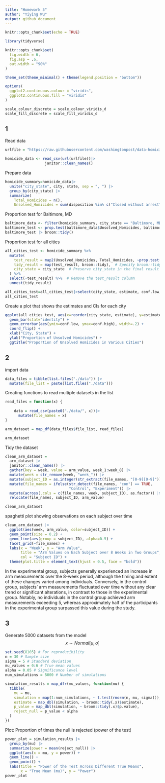 ```yaml
---
title: "Homework 5"
author: "Yiying Wu"
output: github_document
---
```


```r
knitr::opts_chunk$set(echo = TRUE)

library(tidyverse)

knitr::opts_chunk$set(
  fig.width = 6,
  fig.asp = .6,
  out.width = "90%"
)

theme_set(theme_minimal() + theme(legend.position = "bottom"))

options(
  ggplot2.continuous.colour = "viridis",
  ggplot2.continuous.fill = "viridis"
)

scale_colour_discrete = scale_colour_viridis_d
scale_fill_discrete = scale_fill_viridis_d
```

## 1
Read data
```r
urlfile = "https://raw.githubusercontent.com/washingtonpost/data-homicides/master/homicide-data.csv"

homicide_data <- read_csv(url(urlfile))|>
                  janitor::clean_names()

```

Prepare data
```r
homicide_summary=homicide_data|>
  unite("city_state", city, state, sep = ", ") |>
  group_by(city_state) |>
  summarize(
    Total_Homicides = n(),
    Unsolved_Homicides = sum(disposition %in% c("Closed without arrest", "Open/No arrest")))
```

Proportion test for Baltimore, MD
```r
baltimore_data <- filter(homicide_summary, city_state == "Baltimore, MD")
baltimore_test <- prop.test(baltimore_data$Unsolved_Homicides, baltimore_data$Total_Homicides)
baltimore_test |> broom::tidy()
```

Proportion test for all cities
```r
all_cities_test <- homicide_summary %>%
  mutate(
    test_result = map2(Unsolved_Homicides, Total_Homicides, ~prop.test(.x, .y)),
    tidy_result = map(test_result, broom::tidy),  # Specify broom::tidy directly
    city_state = city_state  # Preserve city_state in the final result
  ) %>%
  select(-test_result) %>%  # Remove the test_result column
  unnest(tidy_result)

all_cities_test=all_cities_test|>select(city_state, estimate, conf.low, conf.high)
all_cities_test
```

Create a plot that shows the estimates and CIs for each city
```r
ggplot(all_cities_test, aes(x=reorder(city_state, estimate), y=estimate)) +
  geom_bar(stat="identity") +
  geom_errorbar(aes(ymin=conf.low, ymax=conf.high), width=.2) +
  coord_flip() +
  xlab("City, State") +
  ylab("Proportion of Unsolved Homicides") +
  ggtitle("Proportion of Unsolved Homicides in Various Cities")
```

## 2
import data
```r
data_files = tibble(list.files("./data")) |>
  mutate(file_list = paste(list.files("./data")))
```
Creating functions to read multiple datasets in the list
```r
read_files = function(x) {
  
    data = read_csv(paste0("./data/", x))|>
      mutate(file_names = x)
}

arm_dataset = map_df(data_files$file_list, read_files)

arm_dataset
```
Tidy the dataset
```r
clean_arm_dataset =
  arm_dataset |>
  janitor::clean_names() |>
  gather(key = week, value = arm_value, week_1:week_8) |>
  mutate(week = str_remove(week, "week_")) |>
  mutate(subject_ID = as.integer(str_extract(file_names, "[0-9][0-9]"))) |>
  mutate(file_names = ifelse(str_detect(file_names, "con") == TRUE,
                             "Control", "Experiment")) |>
  mutate(across(.cols = c(file_names, week, subject_ID), as.factor)) |>
  relocate(file_names, subject_ID, arm_value)

clean_arm_dataset
```

spaghetti plot showing observations on each subject over time
```r
clean_arm_dataset |>
  ggplot(aes(week, arm_value, color=subject_ID)) + 
  geom_point(size = 0.2) + 
  geom_line(aes(group = subject_ID), alpha=0.5) +
  facet_grid(~file_names) +
  labs(x = "Week", y = "Arm Value", 
       title = "Arm Values on Each Subject over 8 Weeks in Two Groups",
       col = "Subject ID") +
  theme(plot.title = element_text(hjust = 0.5, face = "bold"))
```
In the experimental group, subjects generally experienced an increase in arm measurements over the 8-week period, although the timing and extent of these changes varied among individuals. Conversely, in the control group, subjects' arm measurements fluctuated over time without any clear trend or significant alterations, in contrast to those in the experimental group. Notably, no individuals in the control group achieved arm measurements exceeding 5, whereas approximately half of the participants in the experimental group surpassed this value during the study.

## 3
Generate 5000 datasets from the model
$$x\sim Normal[\mu,\sigma]$$
```r
set.seed(8105) # For reproducibility
n = 30 # Sample size
sigma = 5 # Standard deviation
mu_values = 0:6 # True mean values
alpha = 0.05 # Significance level
num_simulations = 5000 # Number of simulations

simulation_results = map_dfr(mu_values, function(mu) {
  tibble(
    mu = mu,
    simulation = map(1:num_simulations, ~ t.test(rnorm(n, mu, sigma))),
    estimate = map_dbl(simulation, ~ broom::tidy(.x)$estimate),
    p_value = map_dbl(simulation, ~ broom::tidy(.x)$p.value),
    reject_null = p_value < alpha
  )
})
```

Plot: Proportion of times the null is rejected (power of the test)
```r
power_plot = simulation_results |>
  group_by(mu) |>
  summarize(power = mean(reject_null)) |>
  ggplot(aes(x = mu, y = power)) +
  geom_line() +
  geom_point() +
  labs(title = "Power of the Test Across Different True Means", 
       x = "True Mean (mu)", y = "Power")
power_plot
```

